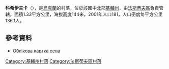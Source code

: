 {{coord|50|10|43|N|29|58|21|E|scale:30000|display=title}}

'''科希伊夫卡'''（{{lang-uk|Кощіївка}}），是[[烏克蘭|烏克蘭]]的村落，位於該國中北部[[基輔州|基輔州]]，由[[法斯蒂夫區|法斯蒂夫區]]負責管轄，面積1.33平方公里，海拔高度144米，2001年人口181，人口密度每平方公里136.1人。

==參考資料==
* [http://w1.c1.rada.gov.ua/pls/z7502/A005?rdat1=03.05.2012&rf7571=14830 Облікова картка села]

{{DEFAULTSORT:Кощіївка}}
[[Category:基輔州村落|Category:基輔州村落]]
[[Category:法斯蒂夫區村落|Category:法斯蒂夫區村落]]


{{Kiev-geo-stub}}